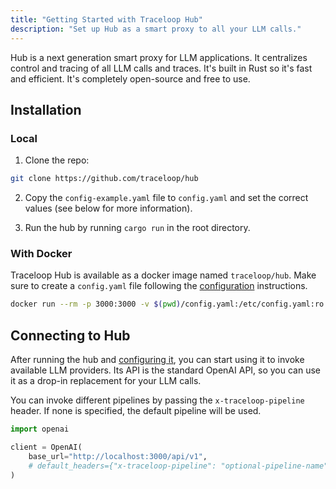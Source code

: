 ```yaml
---
title: "Getting Started with Traceloop Hub"
description: "Set up Hub as a smart proxy to all your LLM calls."
---
```


Hub is a next generation smart proxy for LLM applications. It centralizes control and tracing of all LLM calls and traces.
It's built in Rust so it's fast and efficient. It's completely open-source and free to use.

## Installation

### Local

1. Clone the repo:

```bash
git clone https://github.com/traceloop/hub
```

2. Copy the `config-example.yaml` file to `config.yaml` and set the correct values (see below for more information).

3. Run the hub by running `cargo run` in the root directory.

### With Docker

Traceloop Hub is available as a docker image named `traceloop/hub`. Make sure to create a `config.yaml` file 
following the [configuration](./configuration) instructions.

```bash
docker run --rm -p 3000:3000 -v $(pwd)/config.yaml:/etc/config.yaml:ro -t traceloop/hub
```

## Connecting to Hub

After running the hub and [configuring it](./configuration.mdx), you can start using it to invoke available LLM providers.
Its API is the standard OpenAI API, so you can use it as a drop-in replacement for your LLM calls.

You can invoke different pipelines by passing the `x-traceloop-pipeline` header. If none is specified, the default pipeline will be used.

```python
import openai

client = OpenAI(
    base_url="http://localhost:3000/api/v1",
    # default_headers={"x-traceloop-pipeline": "optional-pipeline-name"},
)
```
